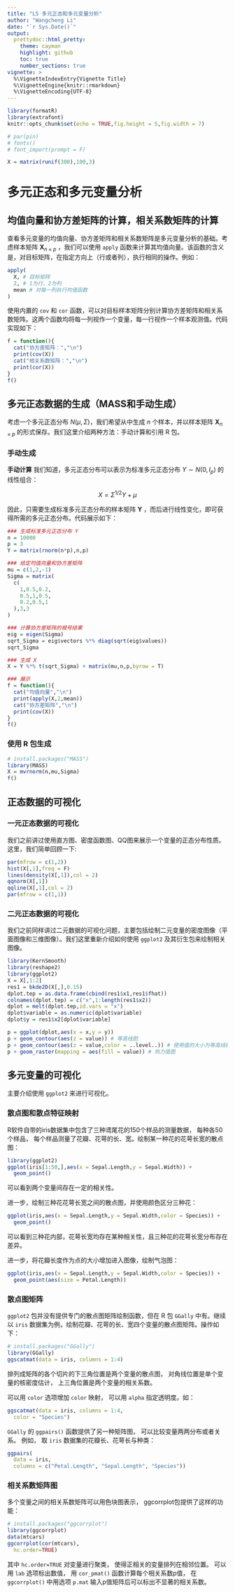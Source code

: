 ```yaml
---
title: "L5 多元正态和多元变量分析"
author: "Wangcheng Li"
date: "`r Sys.Date()`"
output:
  prettydoc::html_pretty:
    theme: cayman
    highlight: github
    toc: true
    number_sections: true
vignette: >
  %\VignetteIndexEntry{Vignette Title}
  %\VignetteEngine{knitr::rmarkdown}
  %\VignetteEncoding{UTF-8}
---
```

```r
library(formatR)
library(extrafont)
knitr::opts_chunk$set(echo = TRUE,fig.height = 5,fig.width = 7)

# par(pin)
# fonts()
# font_import(prompt = F)
```

```r
X = matrix(runif(300),100,3)
```

# 多元正态和多元变量分析

## 均值向量和协方差矩阵的计算，相关系数矩阵的计算

查看多元变量的均值向量、协方差矩阵和相关系数矩阵是多元变量分析的基础。考虑样本矩阵 $\mathbf{X}_{n\times p}$ ，我们可以使用 `apply` 函数来计算其均值向量。该函数的含义是，对目标矩阵，在指定方向上（行或者列），执行相同的操作。例如：

```r
apply(
  X, # 目标矩阵
  2, # 1为行，2为列
  mean # 对每一列执行均值函数
)
```

使用内置的 `cov` 和 `cor` 函数，可以对目标样本矩阵分别计算协方差矩阵和相关系数矩阵。这两个函数均将每一列视作一个变量，每一行视作一个样本观测值。代码实现如下：

```r
f = function(){
  cat("协方差矩阵：","\n")
  print(cov(X))
  cat("相关系数矩阵：","\n")
  print(cor(X))
}
f()
```




## 多元正态数据的生成（MASS和手动生成）

考虑一个多元正态分布 $N (\mu, \Sigma)$，我们希望从中生成 $n$ 个样本，并以样本矩阵 $\mathbf{X}_{n\times p}$ 的形式保存。我们这里介绍两种方法：手动计算和引用 R 包。

### 手动生成

**手动计算** 我们知道，多元正态分布可以表示为标准多元正态分布 $Y \sim N(0,I_p)$ 的线性组合：

$$
X = \Sigma^{1/2}Y + \mu
$$

因此，只需要生成标准多元正态分布的样本矩阵 $\mathbf{Y}$ ，而后进行线性变化，即可获得所需的多元正态分布。代码展示如下：

```r
### 生成标准多元正态分布 Y
n = 10000
p = 3
Y = matrix(rnorm(n*p),n,p)
```

```r
### 给定均值向量和协方差矩阵
mu = c(1,2,-1)
Sigma = matrix(
  c(
    1,0.5,0.2,
    0.5,1,0.5,
    0.2,0.5,1
  ),3,3
)
```

```r
### 计算协方差矩阵的根号结果
eig = eigen(Sigma)
sqrt_Sigma = eig$vectors %*% diag(sqrt(eig$values))
sqrt_Sigma
```

```r
### 生成 X
X = Y %*% t(sqrt_Sigma) + matrix(mu,n,p,byrow = T)
```

```r
### 展示
f = function(){
  cat("均值向量","\n")
  print(apply(X,2,mean))
  cat("协方差矩阵","\n")
  print(cov(X))
}
f()
```

### 使用 R 包生成

```r
# install.packages("MASS")
library(MASS)
X = mvrnorm(n,mu,Sigma)
f()
```

## 正态数据的可视化

### 一元正态数据的可视化

我们之前讲过使用直方图、密度函数图、QQ图来展示一个变量的正态分布性质。这里，我们简单回顾一下:

```r
par(mfrow = c(1,2))
hist(X[,1],freq = F)
lines(density(X[,1]),col = 2)
qqnorm(X[,1])
qqline(X[,1],col = 2)
par(mfrow = c(1,1))
```

### 二元正态数据的可视化

我们之前同样讲过二元数据的可视化问题，主要包括绘制二元变量的密度图像（平面图像和三维图像）。我们这里重新介绍如何使用 `ggplot2` 及其衍生包来绘制相关图像。

```r
library(KernSmooth)
library(reshape2)
library(ggplot2)
X = X[,1:2]
res1 = bkde2D(X[,],0.15)
dplot.tep = as.data.frame(cbind(res1$x1,res1$fhat))
colnames(dplot.tep) = c("x",1:length(res1$x2))
dplot = melt(dplot.tep,id.vars = "x")
dplot$variable = as.numeric(dplot$variable)
dplot$y = res1$x2[dplot$variable]
```

```r
p = ggplot(dplot,aes(x = x,y = y))
p + geom_contour(aes(z = value)) # 等高线图
p + geom_contour(aes(z = value,color = ..level..)) # 使用值的大小为等高线赋颜色
p + geom_raster(mapping = aes(fill = value)) # 热力值图
```

## 多元变量的可视化

主要介绍使用 `ggplot2` 来进行可视化。

### 散点图和散点特征映射

R软件自带的iris数据集中包含了三种鸢尾花的150个样品的测量数据， 每种各50个样品， 每个样品测量了花瓣、花萼的长、宽。绘制某一种花的花萼长宽的散点图：

```R
library(ggplot2)
ggplot(iris[1:50,],aes(x = Sepal.Length,y = Sepal.Width)) + 
  geom_point()
```

可以看到两个变量间存在一定的相关性。

进一步，绘制三种花花萼长宽之间的散点图，并使用颜色区分三种花：

```r
ggplot(iris,aes(x = Sepal.Length,y = Sepal.Width,color = Species)) + 
  geom_point()
```

可以看到三种花内部，花萼长宽均存在某种相关性，且三种花的花萼长宽分布存在差异。

进一步，将花瓣长度作为点的大小增加进入图像，绘制气泡图：

```r
ggplot(iris,aes(x = Sepal.Length,y = Sepal.Width,color = Species)) + 
  geom_point(aes(size = Petal.Length))
```

### 散点图矩阵

`ggplot2` 包并没有提供专门的散点图矩阵绘制函数，但在 R 包 `GGally` 中有。继续以 `iris` 数据集为例，绘制花瓣、花萼的长、宽四个变量的散点图矩阵。操作如下：

```R
# install.packages("GGally")
library(GGally)
ggscatmat(data = iris, columns = 1:4)
```


排列成矩阵的各个切片的下三角位置是两个变量的散点图， 对角线位置是单个变量的核密度估计， 上三角位置是两个变量的相关系数。

可以用 `color` 选项增加 `color` 映射， 可以用 `alpha` 指定透明度。如：

```r
ggscatmat(data = iris, columns = 1:4, 
  color = "Species")
```

`GGally` 的 `ggpairs()` 函数提供了另一种矩阵图， 可以比较变量两两分布或者关系。 例如， 取 `iris` 数据集的花瓣长、花萼长与种类：

```r
ggpairs(
  data = iris, 
  columns = c("Petal.Length", "Sepal.Length", "Species"))
```

### 相关系数矩阵图

多个变量之间的相关系数矩阵可以用色块图表示， ggcorrplot包提供了这样的功能：

```r
# install.packages("ggcorrplot")
library(ggcorrplot)
data(mtcars)
ggcorrplot(cor(mtcars),
  hc.order=TRUE)
```

其中 `hc.order=TRUE` 对变量进行聚类， 使得正相关的变量排列在相邻位置。 可以用 `lab` 选项标出数值， 用 `cor_pmat()` 函数计算每个相关系数p值， 在 `ggcorrplot()` 中用选项 `p.mat` 输入p值矩阵后可以标出不显著的相关系数。
